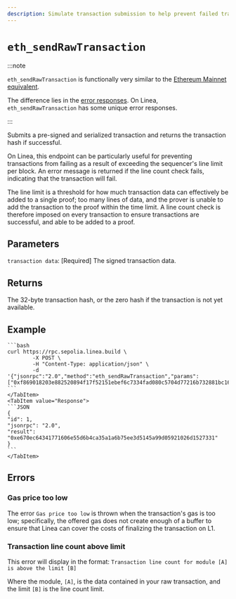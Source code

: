 ```yaml
---
description: Simulate transaction submission to help prevent failed transactions.
---
```



# `eth_sendRawTransaction`

:::note

`eth_sendRawTransaction` is functionally very similar to the [Ethereum Mainnet equivalent](https://docs.infura.io/api/networks/ethereum/json-rpc-methods/eth_sendrawtransaction). 

The difference lies in the [error responses](#errors). On Linea, `eth_sendRawTransaction` has some 
unique error responses.

:::

Submits a pre-signed and serialized transaction and returns the transaction hash if successful.

On Linea, this endpoint can be particularly useful for preventing transactions from failing as a 
result of exceeding the sequencer's line limit per block. An error message is returned if the line
count check fails, indicating that the transaction will fail.

The line limit is a threshold for how much transaction data can effectively be added to a single
proof; too many lines of data, and the prover is unable to add the transaction to the proof within
the time limit. A line count check is therefore imposed on every transaction to ensure 
transactions are successful, and able to be added to a proof.

## Parameters

`transaction data`: [Required] The signed transaction data.

## Returns

The 32-byte transaction hash, or the zero hash if the transaction is not yet available.

## Example

<Tabs>
    <TabItem value="cURL request">

    ```bash
    curl https://rpc.sepolia.linea.build \
            -X POST \
            -H "Content-Type: application/json" \
            -d '{"jsonrpc":"2.0","method":"eth_sendRawTransaction","params": ["0xf869018203e882520894f17f52151ebef6c7334fad080c5704d77216b732881bc16d674ec80000801ba02da1c48b670996dcb1f447ef9ef00b33033c48a4fe938f420bec3e56bfd24071a062e0aa78a81bf0290afbc3a9d8e9a068e6d74caa66c5e0fa8a46deaae96b0833"],"id":1}'
    ```
    </TabItem>
    <TabItem value="Response">
    ```JSON
    {
    "id": 1,
    "jsonrpc": "2.0",
    "result": "0xe670ec64341771606e55d6b4ca35a1a6b75ee3d5145a99d05921026d1527331"
    }
    ```
    </TabItem>
</Tabs>

## Errors

### Gas price too low

The error `Gas price too low` is thrown when the transaction's gas is too low; specifically, the 
offered gas does not create enough of a buffer to ensure that Linea can cover the costs of 
finalizing the transaction on L1.

### Transaction line count above limit

This error will display in the format:
`Transaction line count for module [A] is above the limit [B]`

Where the module, `[A]`, is the data contained in your raw transaction, and the limit `[B]` is 
the line count limit.
 